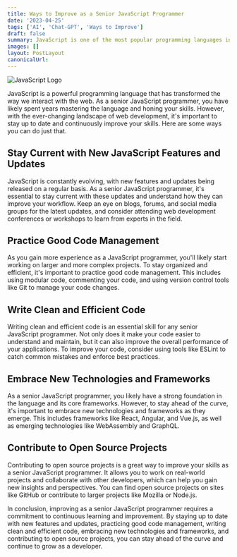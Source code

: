 ```yaml
---
title: Ways to Improve as a Senior JavaScript Programmer
date: '2023-04-25'
tags: ['AI', 'Chat-GPT', 'Ways to Improve']
draft: false
summary: JavaScript is one of the most popular programming languages in the world, and it's used by millions of developers to create amazing web applications. As a senior JavaScript programmer, it's important to keep your skills up to date and to constantly improve your abilities. In this blog post, we'll discuss some effective ways to improve as a senior JavaScript programmer and stay ahead of the curve.
images: []
layout: PostLayout
canonicalUrl:
---
```


![JavaScript Logo](https://upload.wikimedia.org/wikipedia/commons/6/6a/JavaScript-logo.png)

JavaScript is a powerful programming language that has transformed the way we interact with the web. As a senior JavaScript programmer, you have likely spent years mastering the language and honing your skills. However, with the ever-changing landscape of web development, it's important to stay up to date and continuously improve your skills. Here are some ways you can do just that.

## Stay Current with New JavaScript Features and Updates

JavaScript is constantly evolving, with new features and updates being released on a regular basis. As a senior JavaScript programmer, it's essential to stay current with these updates and understand how they can improve your workflow. Keep an eye on blogs, forums, and social media groups for the latest updates, and consider attending web development conferences or workshops to learn from experts in the field.

## Practice Good Code Management

As you gain more experience as a JavaScript programmer, you'll likely start working on larger and more complex projects. To stay organized and efficient, it's important to practice good code management. This includes using modular code, commenting your code, and using version control tools like Git to manage your code changes.

## Write Clean and Efficient Code

Writing clean and efficient code is an essential skill for any senior JavaScript programmer. Not only does it make your code easier to understand and maintain, but it can also improve the overall performance of your applications. To improve your code, consider using tools like ESLint to catch common mistakes and enforce best practices.

## Embrace New Technologies and Frameworks

As a senior JavaScript programmer, you likely have a strong foundation in the language and its core frameworks. However, to stay ahead of the curve, it's important to embrace new technologies and frameworks as they emerge. This includes frameworks like React, Angular, and Vue.js, as well as emerging technologies like WebAssembly and GraphQL.

## Contribute to Open Source Projects

Contributing to open source projects is a great way to improve your skills as a senior JavaScript programmer. It allows you to work on real-world projects and collaborate with other developers, which can help you gain new insights and perspectives. You can find open source projects on sites like GitHub or contribute to larger projects like Mozilla or Node.js.

In conclusion, improving as a senior JavaScript programmer requires a commitment to continuous learning and improvement. By staying up to date with new features and updates, practicing good code management, writing clean and efficient code, embracing new technologies and frameworks, and contributing to open source projects, you can stay ahead of the curve and continue to grow as a developer.
